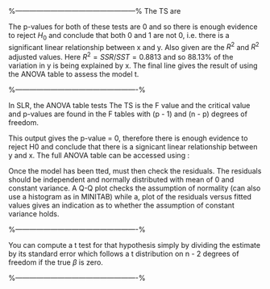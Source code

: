 
\newpage
\chapter{Programming}

%---------------------------------------------------%
\subsubsection{slide234}
The TS are <equation here>  
The p-values for both of these tests are 0 and so there is enough evidence to reject $H_0$ and conclude that both 0 and 1 are not 0, i.e. there is a significant linear relationship between x and y. 
Also given are the $R^2$ and $R^2$ adjusted values. Here $R^2 = SSR/SST = 0.8813$ and so $88.13\%$ of the variation in y is being explained by x. 
The final line gives the result of using the ANOVA table to assess the model t.

%----------------------------------------------------%

\subsubsection{slide235}

In SLR, the ANOVA table tests <EQN>The TS is the F value and the critical value and p-values are found
in the F tables with (p - 1) and (n - p) degrees of freedom.

This output gives the p-value = 0, therefore there is enough evidence to reject H0 and conclude that there is a signicant linear relationship between y and x. The full ANOVA table can be accessed using :

<TABLE HERE>



\subsubsection{slide236}
Once the model has been tted, must then check the residuals.
The residuals should be independent and normally distributed with
mean of 0 and constant variance.
A Q-Q plot checks the assumption of normality (can also use a
histogram as in MINITAB) while a, plot of the residuals versus fitted values gives an indication as to whether the assumption of constant variance holds.

<HISTOGRAM>


%----------------------------------------------------%
\subsubsection{slidename}

\large \begin{verbatim}
> xbar <- 83
> sigma <- 12
> n <- 5
> sem <- sigma/sqrt(n)
> sem
[1] 5.366563
> xbar + sem * qnorm(0.025)
[1] 72.48173
> xbar + sem * qnorm(0.975)
[1] 93.51827
\end{verbatim}\large


\subsubsection{Testing the slope (II)}

You can compute a
t test for that hypothesis simply by dividing the estimate by its standard
error
\begin{equation}
t = \frac{\hat{\beta}}{S.E.(\hat{\beta})}
\end{equation}
which follows a t distribution on n - 2 degrees of freedom if the true $\beta$ is
zero.


%----------------------------------------------------%
\begin{itemize}
*  The standard $\chi^{2}$ test  in chisq.test works with data in matrix form, like fisher.test does.
*  For a 2 by 2 table, the test is exactly equivalent to prop.test.
\end{itemize}


\large \begin{verbatim}
> chisq.test(lewitt.machin)
\end{verbatim}\large

